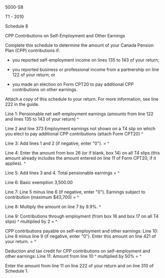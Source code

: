 ﻿5000-S8 
 
T1 - 2010 
 
Schedule 8 
 
CPP Contributions on Self-Employment and Other Earnings 
 
Complete this schedule to determine the amount of your Canada Pension Plan 
(CPP) contributions if: 
 
- you reported self-employment income on lines 135 to 143 of your return; 
 
- you reported business or professional income from a partnership on line 122 
of your return; or 
 
- you made an election on Form CPT20 to pay additional CPP contributions on 
other earnings. 
 
Attach a copy of this schedule to your return. For more information, see line 
222 in the guide. 
 
Line 1: Pensionable net self-employment earnings (amounts from line 122 and 
lines 135 to 143 of your return) ^
 
Line 2 and line 373 Employment earnings not shown on a T4 slip on which you 
elect to pay additional CPP contributions (attach Form CPT20) ^
 
Line 3: Add lines 1 and 2 (if negative, enter "0"). = ^
 
Line 4: Enter the amount from box 26 (or if blank, box 14) on all T4 slips 
(this amount already includes the amount entered on line 11 of Form CPT20, if 
it applies). ^
 
Line 5: Add lines 3 and 4. Total pensionable earnings = ^
 
Line 6: Basic exemption 3,500.00 
 
Line 7: Line 5 minus line 6 (if negative, enter "0"). Earnings subject to 
contribution (maximum $43,700) = ^
 
Line 8: Multiply the amount on line 7 by 9.9%. ^
 
Line 9: Contributions through employment (from box 16 and box 17 on all T4 
slips) ^
multiplied by 2 = ^
 
CPP contributions payable on self-employment and other earnings: 
Line 10: Line 8 minus line 9 (if negative, enter "0"). Enter this amount on 
line 421 of your return. = ^
 
Deduction and tax credit for CPP contributions on self-employment and other 
earnings: 
Line 11: Amount from line 10 ^
multiplied by 50% = ^
 
Enter the amount from line 11 on line 222 of your return and on line 310 of 
Schedule 1.
